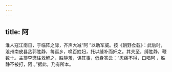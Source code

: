 ```yaml
---
---
---
```

title: 阿
---




淮人寇江南日，于临阵之际，齐声大减“阿 ”以助军威。按《朝野佥载》：武后时，沧州南皮县丞郭胜静，每巡乡，唤百姓妇，托以缝补而奸之。其夫至，缚胜静，鞭数十。主簿李懋往救解之，胜静羞，讳其事，低身答云：“忍痛不得，口唱阿 ，胜静不被打，阿 。”据此，乃有所本。